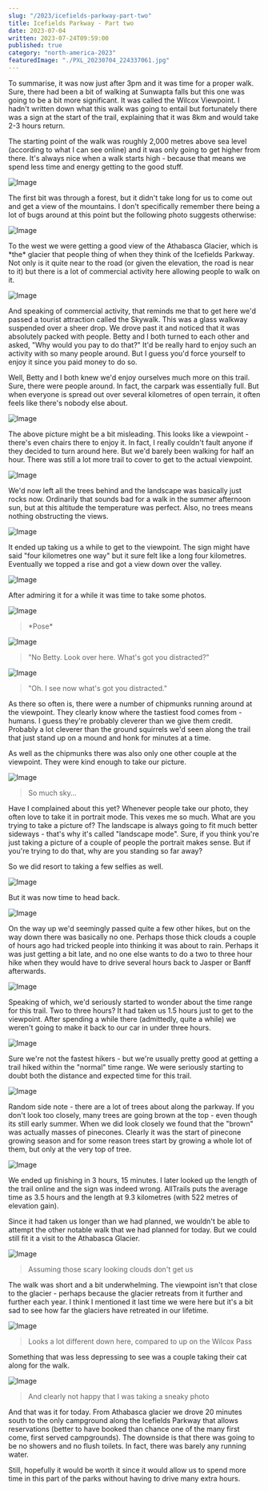 ```yaml
---
slug: "/2023/icefields-parkway-part-two"
title: Icefields Parkway - Part two
date: 2023-07-04
written: 2023-07-24T09:59:00
published: true
category: "north-america-2023"
featuredImage: "./PXL_20230704_224337061.jpg"
---
```


To summarise, it was now just after 3pm and it was time for a proper walk.  Sure, there had been a bit of walking at Sunwapta falls but this one was going to be a bit more significant.  It was called the Wilcox Viewpoint.  I hadn't written down what this walk was going to entail but fortunately there was a sign at the start of the trail, explaining that it was 8km and would take 2-3 hours return.

The starting point of the walk was roughly 2,000 metres above sea level (according to what I can see online) and it was only going to get higher from there.  It's always nice when a walk starts high - because that means we spend less time and energy getting to the good stuff.

![Image](PXL_20230704_211803502.jpg)

The first bit was through a forest, but it didn't take long for us to come out and get a view of the mountains.  I don't specifically remember there being a lot of bugs around at this point but the following photo suggests otherwise:

![Image](PXL_20230704_213124004.jpg)

To the west we were getting a good view of the Athabasca Glacier, which is \*the\* glacier that people thing of when they think of the Icefields Parkway.  Not only is it quite near to the road (or given the elevation, the road is near to it) but there is a lot of commercial activity here allowing people to walk on it.

![Image](PXL_20230704_213403286.jpg)

And speaking of commercial activity, that reminds me that to get here we'd passed a tourist attraction called the Skywalk.  This was a glass walkway suspended over a sheer drop.  We drove past it and noticed that it was absolutely packed with people.  Betty and I both turned to each other and asked, "Why would you pay to do that?"  It'd be really hard to enjoy such an activity with so many people around.  But I guess you'd force yourself to enjoy it since you paid money to do so.

Well, Betty and I both knew we'd enjoy ourselves much more on this trail.  Sure, there were people around.  In fact, the carpark was essentially full.  But when everyone is spread out over several kilometres of open terrain, it often feels like there's nobody else about.

![Image](PXL_20230704_213527787.jpg)

The above picture might be a bit misleading.  This looks like a viewpoint - there's even chairs there to enjoy it.  In fact, I really couldn't fault anyone if they decided to turn around here.  But we'd barely been walking for half an hour.  There was still a lot more trail to cover to get to the actual viewpoint.

![Image](PXL_20230704_221450269.jpg)

We'd now left all the trees behind and the landscape was basically just rocks now.  Ordinarily that sounds bad for a walk in the summer afternoon sun, but at this altitude the temperature was perfect.  Also, no trees means nothing obstructing the views.

![Image](PXL_20230704_223227576.jpg)

It ended up taking us a while to get to the viewpoint.  The sign might have said "four kilometres one way" but it sure felt like a long four kilometres.  Eventually we topped a rise and got a view down over the valley.

![Image](PXL_20230704_223907107.jpg)

After admiring it for a while it was time to take some photos.

![Image](PXL_20230704_224552881.jpg)

> \*Pose\*

![Image](PXL_20230704_224447442.jpg)

> "No Betty.  Look over here.  What's got you distracted?"

![Image](PXL_20230704_224337061.jpg)

> "Oh.  I see now what's got you distracted."

As there so often is, there were a number of chipmunks running around at the viewpoint.    They clearly know where the tastiest food comes from - humans.  I guess they're probably cleverer than we give them credit.  Probably a lot cleverer than the ground squirrels we'd seen along the trail that just stand up on a mound and honk for minutes at a time.

As well as the chipmunks there was also only one other couple at the viewpoint.  They were kind enough to take our picture.

![Image](PXL_20230704_224843565.jpg)

> So much sky...

Have I complained about this yet?  Whenever people take our photo, they often love to take it in portrait mode.  This vexes me so much.  What are you trying to take a picture of?  The landscape is always going to fit much better sideways - that's why it's called "landscape mode".  Sure, if you think you're just taking a picture of a couple of people the portrait makes sense.  But if you're trying to do that, why are you standing so far away?

So we did resort to taking a few selfies as well.

![Image](PXL_20230704_224635138.jpg)

But it was now time to head back.

![Image](PXL_20230704_224758101.jpg)

On the way up we'd seemingly passed quite a few other hikes, but on the way down there was basically no one.  Perhaps those thick clouds a couple of hours ago had tricked people into thinking it was about to rain.  Perhaps it was just getting a bit late, and no one else wants to do a two to three hour hike when they would have to drive several hours back to Jasper or Banff afterwards.

![Image](PXL_20230704_230314859.jpg)

Speaking of which, we'd seriously started to wonder about the time range for this trail.  Two to three hours?  It had taken us 1.5 hours just to get to the viewpoint.  After spending a while there (admittedly, quite a while) we weren't going to make it back to our car in under three hours.

![Image](PXL_20230704_234153041.jpg)

Sure we're not the fastest hikers - but we're usually pretty good at getting a trail hiked within the "normal" time range.  We were seriously starting to doubt both the distance and expected time for this trail.

![Image](PXL_20230704_234912733.jpg)

Random side note - there are a lot of trees about along the parkway.  If you don't look too closely, many trees are going brown at the top - even though its still early summer.  When we did look closely we found that the "brown" was actually masses of pinecones.  Clearly it was the start of pinecone growing season and for some reason trees start by growing a whole lot of them, but only at the very top of tree.

![Image](PXL_20230704_234948296.jpg)

We ended up finishing in 3 hours, 15 minutes.  I later looked up the length of the trail online and the sign was indeed wrong.  AllTrails puts the average time as 3.5 hours and the length at 9.3 kilometres (with 522 metres of elevation gain).

Since it had taken us longer than we had planned, we wouldn't be able to attempt the other notable walk that we had planned for today.  But we could still fit it a visit to the Athabasca Glacier.

![Image](PXL_20230705_004602204.jpg)

> Assuming those scary looking clouds don't get us

The walk was short and a bit underwhelming.  The viewpoint isn't that close to the glacier - perhaps because the glacier retreats from it further and further each year.  I think I mentioned it last time we were here but it's a bit sad to see how far the glaciers have retreated in our lifetime.

![Image](PXL_20230705_005012140.jpg)

> Looks a lot different down here, compared to up on the Wilcox Pass

Something that was less depressing to see was a couple taking their cat along for the walk.

![Image](PXL_20230705_004852184.jpg)

> And clearly not happy that I was taking a sneaky photo

And that was it for today.  From Athabasca glacier we drove 20 minutes south to the only campground along the Icefields Parkway that allows reservations (better to have booked than chance one of the many first come, first served campgrounds).  The downside is that there was going to be no showers and no flush toilets.  In fact, there was barely any running water.

Still, hopefully it would be worth it since it would allow us to spend more time in this part of the parks without having to drive many extra hours.
